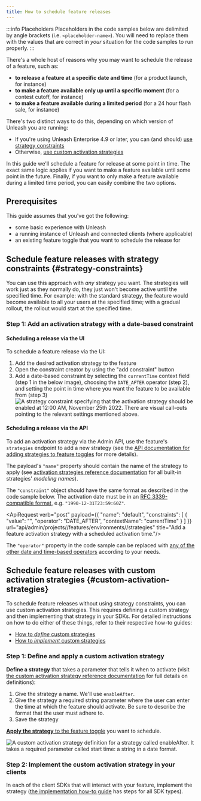 ```yaml
---
title: How to schedule feature releases
---
```


:::info Placeholders
Placeholders in the code samples below are delimited by angle brackets (i.e. `<placeholder-name>`). You will need to replace them with the values that are correct in _your_ situation for the code samples to run properly.
:::

There's a whole host of reasons why you may want to schedule the release of a feature, such as:
- **to release a feature at a specific date and time** (for a product launch, for instance)
- **to make a feature available only up until a specific moment** (for a contest cutoff, for instance)
- **to make a feature available during a limited period** (for a 24 hour flash sale, for instance)

There's two distinct ways to do this, depending on which version of Unleash you are running:
- If you're using Unleash Enterprise 4.9 or later, you can (and should) [use strategy constraints](#strategy-constraints)
- Otherwise, [use custom activation strategies](#custom-activation-strategies)

In this guide we'll schedule a feature for release at some point in time. The exact same logic applies if you want to make a feature available until some point in the future. Finally, if you want to only make a feature available during a limited time period, you can easily combine the two options.

## Prerequisites

This guide assumes that you've got the following:
- some basic experience with Unleash
- a running instance of Unleash and connected clients (where applicable)
- an existing feature toggle that you want to schedule the release for

## Schedule feature releases with strategy constraints {#strategy-constraints}

You can use this approach with _any_ strategy you want. The strategies will work just as they normally do, they just won't become active until the specified time. For example: with the standard strategy, the feature would become available to all your users at the specified time; with a gradual rollout, the rollout would start at the specified time.

### Step 1: Add an activation strategy with a date-based constraint

#### Scheduling a release via the UI

To schedule a feature release via the UI:
1. Add the desired activation strategy to the feature
2. Open the constraint creator by using the "add constraint" button
3. Add a date-based constraint by selecting the `currentTime` context field (step 1 in the below image), choosing the `DATE_AFTER` operator (step 2), and setting the point in time where you want the feature to be available from (step 3)
  ![A strategy constraint specifying that the activation strategy should be enabled at 12:00 AM, November 25th 2022. There are visual call-outs pointing to the relevant settings mentioned above.](/img/strategy-constraint-date-after.png)

#### Scheduling a release via the API

To add an activation strategy via the Admin API, use the feature's `strategies` endpoint to add a new strategy (see the [API documentation for adding strategies to feature toggles](../api/admin/feature-toggles-api-v2.md#add-strategy) for more details).

The payload's `"name"` property should contain the name of the strategy to apply (see [activation strategies reference documentation](../user_guide/activation-strategies.md) for all built-in strategies' _modeling names_).

The `"constraint"` object should have the same format as described in the code sample below. The activation date must be in an [RFC 3339-compatible format](https://datatracker.ietf.org/doc/html/rfc3339#section-5.8), e.g. `"1990-12-31T23:59:60Z"`.

<ApiRequest verb="post" payload={{
      "name": "default",
      "constraints": [
        {
          "value": "<activation-date>",
          "operator": "DATE_AFTER",
          "contextName": "currentTime"
        }
      ]
  }} url="api/admin/projects/<project-id>/features/environments/<environment>/strategies" title="Add a feature activation strategy with a scheduled activation time."/>

The `"operator"` property in the code sample can be replaced with [any of the other date and time-based operators](../advanced/strategy-constraints.md#date-and-time-operators) according to your needs.

## Schedule feature releases with custom activation strategies {#custom-activation-strategies}

To schedule feature releases without using strategy constraints, you can use custom activation strategies. This requires defining a custom strategy and then implementing that strategy in your SDKs. For detailed instructions on how to do either of these things, refer to their respective how-to guides:
- [How to _define_ custom strategies](../how-to/how-to-use-custom-strategies.md#step-1)
- [How to _implement_ custom strategies](../how-to/how-to-use-custom-strategies.md#step-3)

### Step 1: Define and apply a custom activation strategy

**Define a strategy** that takes a parameter that tells it when to activate (visit [the custom activation strategy reference documentation](../advanced/custom-activation-strategy.md#definition) for full details on definitions):

1. Give the strategy a name. We'll use `enableAfter`.
2. Give the strategy a required string parameter where the user can enter the time at which the feature should activate. Be sure to describe the format that the user must adhere to.
3. Save the strategy

[**Apply the strategy** to the feature toggle](../how-to/how-to-use-custom-strategies.md#step-2) you want to schedule.


![A custom activation strategy definition for a strategy called `enableAfter`. It takes a required parameter called `start time`: a string in a date format.](/img/custom-strategy-enable-after.png)

### Step 2: Implement the custom activation strategy in your clients

In each of the client SDKs that will interact with your feature, implement the strategy ([the implementation how-to guide](../how-to/how-to-use-custom-strategies.md#step-3) has steps for all SDK types).
